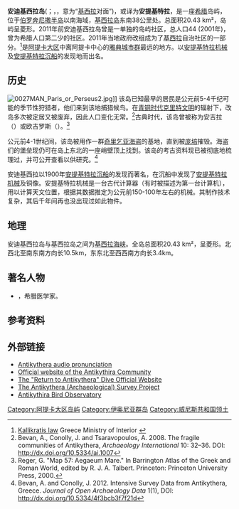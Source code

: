 {{Infobox Greek Dimos
  |name = 安迪基西拉
  |name_local = {{lang|el|Ἀντικύθηρα}}
|image_map = 
|periph = [[阿提卡大区|阿提卡大区]]
|periphunit         = [[岛屿社区|岛屿社区]]
|municipality   = [[基西拉岛|基西拉]]
|pop_municunit   = 44
|area_municunit  = 20.43
  |population_as_of = 2001
  |elevation = 
  |lat_deg = 35
  |lat_min = 52
  |lon_deg = 23
  |lon_min = 18
  |postal_code = 801 00
  |area_code = 27360
  |licence =  Z
 |mayor =   
 |website = [http://www.antikythira.gr www.antikythira.gr]
 |image_skyline      = Antikythera.JPG
 |caption_skyline    = 安迪基西拉岛的港口[[波塔莫斯|波塔莫斯]]
 |party              = 
 |since              = 
}}

'''安迪基西拉岛'''({{lang-grc|Ἀντικύθηρα}}；{{lang-el|Αντικύθηρα}}，{{IPA-el|andiˈciθira|}}，意为“[[基西拉岛|基西拉]]对面”)，或译为'''安提基特拉'''，是一座[[希腊|希腊]]岛屿，位于[[伯罗奔尼撒半岛|伯罗奔尼撒半岛]]以南海域，[[基西拉岛|基西拉岛]]东南38公里处。总面积20.43 km²，岛屿呈菱形。2011年前安迪基西拉岛曾是一单独的岛屿社区，总人口44 (2001年)，曾为希腊人口第二少的社区。2011年当地政府改组成为了[[基西拉岛|基西拉]]自治社区的一部分。<ref name=Kallikratis>[http://www.kedke.gr/uploads2010/FEKB129211082010_kallikratis.pdf Kallikratis law] {{Wayback|url=http://www.kedke.gr/uploads2010/FEKB129211082010_kallikratis.pdf |date=20200911105913 }} Greece Ministry of Interior {{el icon}}</ref>是[[阿提卡大区|阿提卡大区]]中离阿提卡中心的[[雅典|雅典]][[城市群|城市群]]最远的地方。以[[安提基特拉机械|安提基特拉机械]]及[[安提基特拉沉船|安提基特拉沉船]]的发现地而出名。

==历史==
[[File:0027MAN_Paris_or_Perseus2.jpg|thumb]]]]
该岛已知最早的居民是公元前5-4千纪可能的季节性狩猎者，他们来到该地捕猎候鸟。在[[青铜时代|青铜时代]][[克里特文明|克里特文明]]的辐射下，改岛多次被定居又被废弃，因此人口变化无常。<ref>Bevan, A., Conolly, J. and Tsaravopoulos, A. 2008. The fragile communities of Antikythera, ''Archaeology International'' 10: 32–36. DOI: http://dx.doi.org/10.5334/ai.1007</ref>古典时代，该岛曾被称为安吉拉（{{lang|grc-Latn|Aigila}}）或欧吉罗斯（{{lang|grc-Latn|Ogylos}}）。<ref>Reger, G. "Map 57: Aegaeum Mare." In Barrington Atlas of the Greek and Roman World, edited by R. J. A. Talbert. Princeton: Princeton University Press, 2000.</ref>

公元前4-1世纪间，该岛被用作一群[[奇里乞亚|奇里乞亚]][[海盗|海盗]]的基地，直到被[[格奈乌斯·庞培|庞培]]摧毁。海盗们的堡垒现仍可在岛上东北的一座峭壁顶上找到。该岛的考古资料现已被彻底地梳理过，并可公开查看以供研究。<ref>Bevan, A. and Conolly, J. 2012. Intensive Survey Data from Antikythera, Greece. ''Journal of Open Archaeology Data'' 1(1), DOI: http://dx.doi.org/10.5334/4f3bcb3f7f21d</ref>

安迪基西拉以1900年[[安提基特拉沉船|安提基特拉沉船]]的发现而著名，在沉船中发现了[[安提基特拉机械|安提基特拉机械]]及{{link-en|安提基特拉青年|Antikythera Ephebe}}铜像。安提基特拉机械是一台古代计算器（有时被描述为第一台计算机），用以计算天文位置，根据其数据推定为公元前150-100年左右的机械。其制作技术复杂，其后千年间再也没出现过如此物件。

== 地理 ==
安迪基西拉岛与基西拉岛之间为[[基西拉海峡|基西拉海峡]]。全岛总面积20.43 km²，呈菱形。北西北至南东南方向长10.5km，东东北至西西南方向长3.4km。

==著名人物==
*{{link-en|Andreas Anagnostakis}}，希腊医学家。

==参考资料==
<references />

==外部链接==
{{Commonscat|Antikythera|安迪基西拉岛}}
*[http://howjsay.com/index.php?word=antikythera Antikythera audio pronunciation] {{Wayback|url=http://howjsay.com/index.php?word=antikythera |date=20191112211756 }}
*[https://web.archive.org/web/20141020053001/http://www.antikythira.gr/en/ Official website of the Antikythira Community] {{el icon}} {{en icon}}
* [http://antikythera.whoi.edu The "Return to Antikythera" Dive Official Website] {{Wayback|url=http://antikythera.whoi.edu/ |date=20210308150702 }}
*[http://www.antikytheraexcavation.gr/ The Antikythera (Archaeological) Survey Project] {{Wayback|url=http://www.antikytheraexcavation.gr/ |date=20140731214902 }}
*[http://www.ornithologiki.gr/gr/osa Antikythira Bird Observatory] {{Wayback|url=http://www.ornithologiki.gr/gr/osa |date=20090414013047 }}

{{爱奥尼亚群岛}}
{{威尼斯共和国海外领地}}
[[Category:阿提卡大区岛屿|Category:阿提卡大区岛屿]]
[[Category:伊奥尼亚群岛|Category:伊奥尼亚群岛]]
[[Category:威尼斯共和国领土|Category:威尼斯共和国领土]]